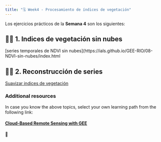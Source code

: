 ```yaml
---
title: "🗓️ Week4 - Procesamiento de índices de vegetación"
---
```


Los ejercicios prácticos de la **Semana 4** son los siguientes:



::: {.callout-important collapse=true}

## 👨‍🏫 1. Indices de vegetación sin nubes

[series temporales de NDVI sin nubes](https://ials.github.io/GEE-RIO/08-NDVI-sin-nubes/index.html

:::

::: {.callout-important collapse=true}

## 👨‍🏫 2. Reconstrucción de series

[Suavizar indices de vegetación](hhttps://ials.github.io/GEE-RIO/09-Suavizar-NDVI/index.html)

:::

:::{.callout-note collapse=true}

### Additional resources

In case you know the above topics, select your own learning path from the following link:

#### [Cloud-Based Remote Sensing with GEE](https://www.eefabook.org/go-to-the-book.html)

:::

🎥 